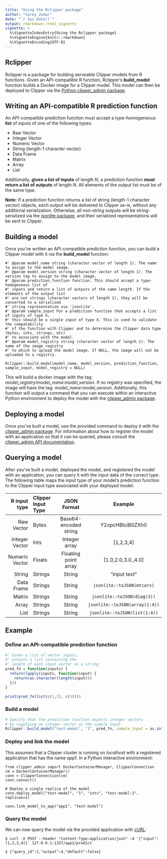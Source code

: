 ```yaml
---
title: "Using the Rclipper package"
author: "Corey Zumar"
date: "`r Sys.Date()`"
output: rmarkdown::html_vignette
vignette: >
  %\VignetteIndexEntry{Using the Rclipper package}
  %\VignetteEngine{knitr::rmarkdown}
  %\VignetteEncoding{UTF-8}
---
```


## Rclipper

Rclipper is a package for building serveable Clipper models from R functions. Given an API-compatible R function,
Rclipper's **build_model** function builds a Docker image for a Clipper model. This model can then
be deployed to Clipper via the [Python clipper_admin package](https://pypi.python.org/pypi/clipper_admin).

## Writing an API-compatible R prediction function
An API-compatible prediction function must accept a type-homogeneous **list** of inputs of one of the following types:

* Raw Vector
* Integer Vector
* Numeric Vector
* String (length-1 character vector)
* Data Frame
* Matrix
* Array
* List

Additionally, **given a list of inputs** of length *N*, a prediction function **must return a list of outputs**
of length *N*. All elements of the output list must be of the same type.

**Note:** If a prediction function returns a list of string (length-1 character vector) objects, each output
will be delivered to Clipper as-is, without any additional serialization. Otherwise, all non-string outputs
will be string-serialized via the [jsonlite package](https://cran.r-project.org/web/packages/jsonlite/index.html),
and their serialized representations will be sent to Clipper.

## Building a model
Once you've written an API-compatible prediction function, you can build a Clipper model with it via
the **build_model** function:

```
#' @param model_name string (character vector of length 1). The name to assign to the model image.
#' @param model_version string (character vector of length 1). The version tag to assign to the model image.
#' @param prediction_function function. This should accept a type-homogeneous list of 
#' inputs and return a list of outputs of the same length. If the elements of the output list
#' are not strings (character vectors of length 1), they will be converted to a serialized
#' string representation via 'jsonlite'.
#' @param sample_input For a prediction function that accepts a list of inputs of type X,
#' this should be a single input of type X. This is used to validate the compatability
#' of the function with Clipper and to determine the Clipper data type (bytes, ints, strings, etc)
#' to associate with the model.
#' @param model_registry string (character vector of length 1). The name of the image registry
#' to which to upload the model image. If NULL, the image will not be uploaded to a registry.

Rclipper::build_model(model_name, model_version, prediction_function, sample_input, model_registry = NULL)
```

This will build a docker image with the tag: *model_registry*/*model_name*:*model_version*. If no registry
was specified, the image will have the tag: *model_name*:*model_version*. Additonally, this function will output
a command that you can execute within an interactive Python environment to deploy the model with the 
[clipper_admin package](https://pypi.python.org/pypi/clipper_admin).

## Deploying a model
Once you've built a model, use the provided command to deploy it with the 
[clipper_admin package](https://pypi.python.org/pypi/clipper_admin). For information about how to
register the model with an application so that it can be queried, please consult the 
[clipper_admin API documentation](http://docs.clipper.ai/en/).

## Querying a model
After you've built a model, deployed the model, and registered the model with an application,
you can query it with the input data of the correct type. The following table maps the input type of 
your model's prediction function to the Clipper input type associated with your deployed model:

| R input type   | Clipper Input Type |      JSON Format      | Example                        |
|---------------:|:-------------------|:---------------------:|:------------------------------:|
| Raw Vector     |   Bytes            | Base64-encoded string | Y2xpcHBlciB0ZXh0               |
| Integer Vector |   Ints             | Integer array         | [1,2,3,4]                      |
| Numeric Vector |   Floats           | Floating point array  | [1.0,2.0,3.0.,4.0]             | 
| String         |   Strings          | String                | "input text"                   |
| Data Frame     |   Strings          | String                | `jsonlite::toJSON(mtcars)`     |
| Matrix         |   Strings          | String                | `jsonlite::toJSON(diag(3))`    |
| Array          |   Strings          | String                | `jsonlite::toJSON(array(1:4))` |
| List           |   Strings          | String                | `jsonlite::toJSON(list(1:4))`  |

## Example

### Define an API-compatible prediction function
```r
#' Given a list of vector inputs,
#' outputs a list containing the
#' length of each input vector as a string
pred_fn = function(inputs) {
  return(lapply(inputs, function(input) {
    return(as.character(length(input)))
  }))
}

print(pred_fn(list(c(1,2), c(3))))
```

### Build a model
```r
# Specify that the prediction function expects integer vectors
# by supplying an integer vector as the sample input
Rclipper::build_model("test-model", "1", pred_fn, sample_input = as.integer(c(1,2,3)))
```

### Deploy and link the model
This assumes that a Clipper cluster is running on *localhost* with a registered application that has the name *app1*.
In a Python interactive environment:
```
from clipper_admin import DockerContainerManager, ClipperConnection
cm = DockerContainerManager()
conn = ClipperConnection(cm)
conn.connect()

# Deploy a single replica of the model
conn.deploy_model("test-model", "1", "ints", "test-model:1", replicas=1)

conn.link_model_to_app("app1", "test-model")
```

### Query the model
We can now query the model via the provided application with [cURL](https://github.com/curl/curl):
```
$ curl -X POST --header "Content-Type:application/json" -d '{"input": [1,2,3,4]}' 127.0.0.1:1337/app1/predict
```

```
$ {"query_id":2,"output":4,"default":false}
```

